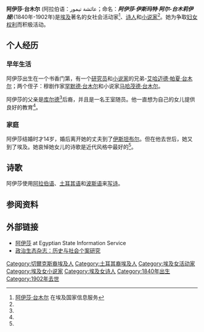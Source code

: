 '''阿伊莎·台木尔''' (阿拉伯语：عائشة تيمور；命名：'''''阿伊莎·伊斯玛特·阿尔-台木莉伊娅''''')(1840年-1902年)是[[埃及|埃及]]著名的女社会活动家<ref name="sis">[http://www.sis.gov.eg/vr/figures/english/html/Aisha.htm 阿伊莎·台木尔] {{webarchive|url=https://web.archive.org/web/20120321015646/http://www.sis.gov.eg/vr/figures/english/html/Aisha.htm |date=2012-03-21 }}在埃及国家信息服务</ref>、[[诗人|诗人]]和[[小说家|小说家]]<ref name="sis" />。她为争取[[妇女权利|妇女权利]]而积极活动。

==个人经历==

===早年生活===
阿伊莎出生在一个书香门第，有一个[[研究员|研究员]]和[[小说家|小说家]]的兄弟-[[艾哈迈德·帕夏·台木尔|艾哈迈德·帕夏·台木尔]]；两个侄子：穆剧作家[[罕默德·台木尔|罕默德·台木尔]]和小说家[[马哈茂德·台木尔|马哈茂德·台木尔]]。

阿伊莎的父亲是[[库尔德|库尔德]]<ref name="sis" />后裔，并且是一名王室随员。他一直想为自己的女儿提供良好的教育<ref name="sis" />。

===家庭===

阿伊莎结婚时才14岁，婚后离开她的丈夫到了[[伊斯坦布尔|伊斯坦布尔]]。但在他去世后，她又到了埃及。她哀悼她女儿的诗歌是近代风格中最好的<ref name="sis" />。

==诗歌==

阿伊莎使用[[阿拉伯语|阿拉伯语]]、[[土耳其语|土耳其语]]和[[波斯语|波斯语]]来[[写诗|写诗]]。

==参阅资料==
<references />

== 外部链接==
*[https://web.archive.org/web/20120321015646/http://www.sis.gov.eg/vr/figures/english/html/Aisha.htm 阿伊莎] at Egyptian State Information Service
*[http://jpe.library.arizona.edu/volume_6/elguindivol6.htm 政治生态杂志：历史与社会个案研究] {{Wayback|url=http://jpe.library.arizona.edu/volume_6/elguindivol6.htm |date=20130528083125 }}

{{DEFAULTSORT:Taymur, Aisha}}
[[Category:切爾克斯裔埃及人|Category:切爾克斯裔埃及人]]
[[Category:土耳其裔埃及人|Category:土耳其裔埃及人]]
[[Category:埃及女活动家|Category:埃及女活动家]]
[[Category:埃及女小说家|Category:埃及女小说家]]
[[Category:埃及女诗人|Category:埃及女诗人]]
[[Category:1840年出生|Category:1840年出生]]
[[Category:1902年去世|Category:1902年去世]]